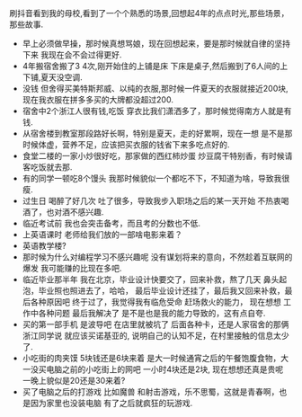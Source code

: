 

刷抖音看到我的母校,看到了一个个熟悉的场景,回想起4年的点点时光,那些场景，那些故事.
- 早上必须做早操，那时候真想骂娘，现在回想起来，要是那时候就自律的坚持下来 我现在会不会过得更好.
- 4年搬宿舍搬了3 4次,刚开始住的上铺是床 下床是桌子,然后搬到了6人间的上下铺,夏天没空调.
- 没钱 但舍得买美特斯邦威、以纯的衣服,那时候一件夏天的衣服就接近200块,现在我衣服在拼多多买的大牌都没超过200.
- 宿舍中2个浙江人很有钱,吃饭 穿衣比我们潇洒多了，那时候觉得南方人就是有钱.
- 从宿舍楼到教室那段路好长啊，特别是夏天，走的好累啊，现在一想 是不是那时候体虚，营养不足，应该把买衣服的钱省下来多吃点好的.
- 食堂二楼的一家小炒很好吃，那家做的西红柿炒蛋 炒豆腐干特别香，有时候请客吃饭就去那.
- 有的同学一顿吃8个馒头 我那时候貌似一个都吃不下，不知道为啥，导致我很瘦.
- 过生日 喝醉了好几次 吐了很多，导致我步入职场之后的某一天开始 不热衷喝酒了，也对酒不感兴趣.
- 临近考试前 我也会突击备考，而且考的分数也不低.
- 上英语课时 老师给我们放的一部啥电影来着？
- 英语教学楼?
- 那时候为什么对编程学习不感兴趣呢 没有谋划将来的意向，不然趁着互联网的爆发 我可能赚的比现在多吧.
- 临近毕业那半年 我在北京，毕业设计快要交了，回来补救，熬了几天 鼻头起泡，毕业照也照进去了，哈哈，
  最后毕业设计还挂了，最后我又回来补救，最后各种原因吧 终于过了，我觉得我有临危受命 赶场救火的能力，
  现在想想 工作中各种问题 最后我解决了 是不是也是我的能力导致的，这有点自夸.
- 买的第一部手机 是波导吧 在店里就被坑了 后面各种卡，还是人家宿舍的那俩浙江同学说 就应该买诺基亚的,
  说明自己的认知不足，在村里接触的信息太少了.
- 小吃街的肉夹馍 5块钱还是6块来着 是大一时候通宵之后的午餐饱腹食物，大一没买电脑之前的小吃街上的网吧 一小时4块还是2块,
  现在想想还真是贵呢 一晚上貌似是20还是30来着?
- 买了电脑之后的打游戏 比如魔兽 和射击游戏，乐不思蜀，这就是青春啊，也是因为家里也没装电脑 有了之后就疯狂的玩游戏.
